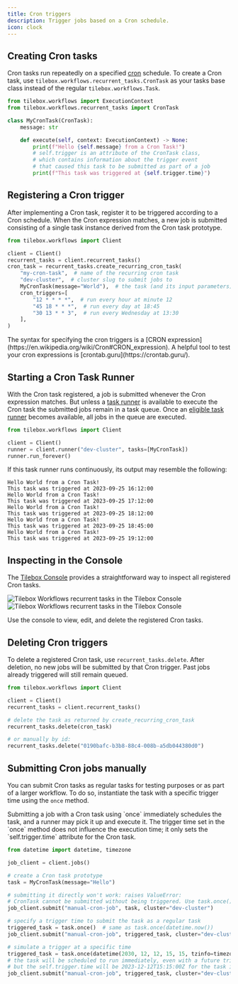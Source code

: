 ```yaml
---
title: Cron triggers
description: Trigger jobs based on a Cron schedule.
icon: clock
---
```


## Creating Cron tasks

Cron tasks run repeatedly on a specified [cron](https://en.wikipedia.org/wiki/Cron) schedule. To create a Cron task, use `tilebox.workflows.recurrent_tasks.CronTask` as your tasks base class instead of the regular `tilebox.workflows.Task`.

```python Python
from tilebox.workflows import ExecutionContext
from tilebox.workflows.recurrent_tasks import CronTask

class MyCronTask(CronTask):
    message: str

    def execute(self, context: ExecutionContext) -> None:
        print(f"Hello {self.message} from a Cron Task!")
        # self.trigger is an attribute of the CronTask class,
        # which contains information about the trigger event
        # that caused this task to be submitted as part of a job
        print(f"This task was triggered at {self.trigger.time}")
```

## Registering a Cron trigger

After implementing a Cron task, register it to be triggered according to a Cron schedule. When the Cron expression matches, a new job is submitted consisting of a single task instance derived from the Cron task prototype.

```python Python
from tilebox.workflows import Client

client = Client()
recurrent_tasks = client.recurrent_tasks()
cron_task = recurrent_tasks.create_recurring_cron_task(
    "my-cron-task",  # name of the recurring cron task
    "dev-cluster",  # cluster slug to submit jobs to
    MyCronTask(message="World"),  # the task (and its input parameters) to run repeatedly
    cron_triggers=[
        "12 * * * *",  # run every hour at minute 12
        "45 18 * * *",  # run every day at 18:45
        "30 13 * * 3",  # run every Wednesday at 13:30
    ],
)
```

<Tip>
    The syntax for specifying the cron triggers is a [CRON expression](https://en.wikipedia.org/wiki/Cron#CRON_expression).
    A helpful tool to test your cron expressions is [crontab.guru](https://crontab.guru/).
</Tip>

## Starting a Cron Task Runner

With the Cron task registered, a job is submitted whenever the Cron expression matches. But unless a [task runner](/workflows/concepts/task-runners) is available to execute the Cron task the submitted jobs remain in a task queue.
Once an [eligible task runner](/workflows/concepts/task-runners#task-selection) becomes available, all jobs in the queue are executed.

```python Python
from tilebox.workflows import Client

client = Client()
runner = client.runner("dev-cluster", tasks=[MyCronTask])
runner.run_forever()
```

If this task runner runs continuously, its output may resemble the following:

```plaintext Output
Hello World from a Cron Task!
This task was triggered at 2023-09-25 16:12:00
Hello World from a Cron Task!
This task was triggered at 2023-09-25 17:12:00
Hello World from a Cron Task!
This task was triggered at 2023-09-25 18:12:00
Hello World from a Cron Task!
This task was triggered at 2023-09-25 18:45:00
Hello World from a Cron Task!
This task was triggered at 2023-09-25 19:12:00
```

## Inspecting in the Console

The [Tilebox Console](https://console.tilebox.com/workflows/recurrent-tasks) provides a straightforward way to inspect all registered Cron tasks.

<Frame>
  <img src="/assets/workflows/recurrent-tasks/cron-light.png" alt="Tilebox Workflows recurrent tasks in the Tilebox Console" className="dark:hidden" />
  <img src="/assets/workflows/recurrent-tasks/cron-dark.png" alt="Tilebox Workflows recurrent tasks in the Tilebox Console" className="hidden dark:block" />
</Frame>

Use the console to view, edit, and delete the registered Cron tasks.

## Deleting Cron triggers

To delete a registered Cron task, use `recurrent_tasks.delete`. After deletion, no new jobs will be submitted by that Cron trigger. Past jobs already triggered will still remain queued.

```python Python
from tilebox.workflows import Client

client = Client()
recurrent_tasks = client.recurrent_tasks()

# delete the task as returned by create_recurring_cron_task
recurrent_tasks.delete(cron_task)

# or manually by id:
recurrent_tasks.delete("0190bafc-b3b8-88c4-008b-a5db044380d0")
```

## Submitting Cron jobs manually

You can submit Cron tasks as regular tasks for testing purposes or as part of a larger workflow. To do so, instantiate the task with a specific trigger time using the `once` method.

<Note>
    Submitting a job with a Cron task using `once` immediately schedules the task, and a runner may pick it up and execute it. The trigger time set in the `once` method does not influence the execution time; it only sets the `self.trigger.time` attribute for the Cron task.
</Note>

```python Python
from datetime import datetime, timezone

job_client = client.jobs()

# create a Cron task prototype
task = MyCronTask(message="Hello")

# submitting it directly won't work: raises ValueError:
# CronTask cannot be submitted without being triggered. Use task.once().
job_client.submit("manual-cron-job", task, cluster="dev-cluster")

# specify a trigger time to submit the task as a regular task
triggered_task = task.once()  # same as task.once(datetime.now())
job_client.submit("manual-cron-job", triggered_task, cluster="dev-cluster")

# simulate a trigger at a specific time
triggered_task = task.once(datetime(2030, 12, 12, 15, 15, tzinfo=timezone.utc))
# the task will be scheduled to run immediately, even with a future trigger time
# but the self.trigger.time will be 2023-12-12T15:15:00Z for the task instance
job_client.submit("manual-cron-job", triggered_task, cluster="dev-cluster")
```
